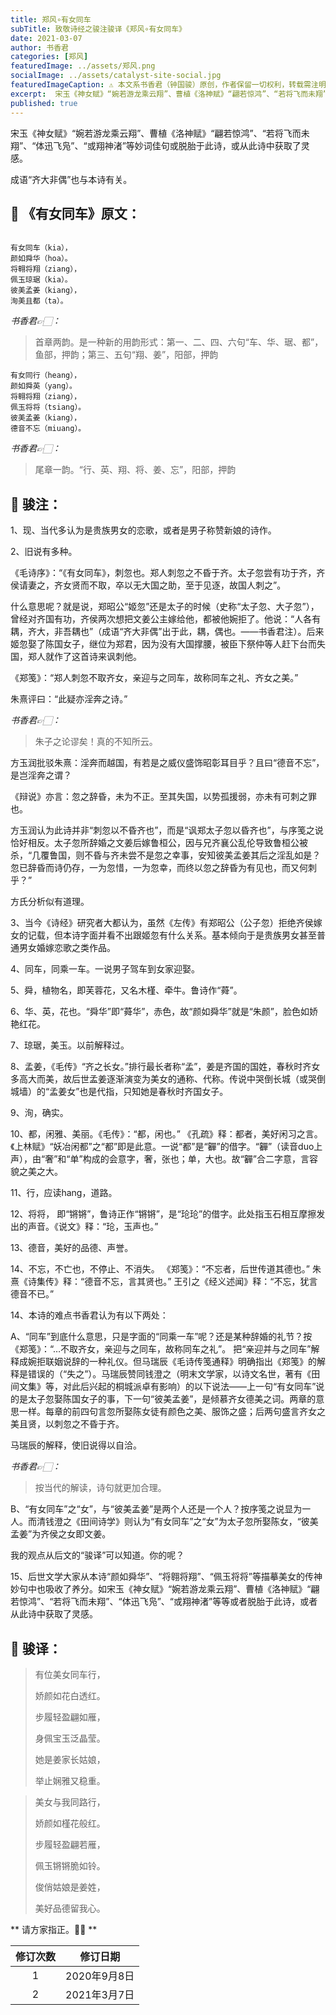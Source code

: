 ```yaml
---
title: 郑风∘有女同车
subTitle: 致敬诗经之骏注骏译《郑风∘有女同车》 
date: 2021-03-07 
author: 书香君
categories: [郑风]
featuredImage: ../assets/郑风.png
socialImage: ../assets/catalyst-site-social.jpg
featuredImageCaption: ⚠️️ 本文系书香君（钟国骏）原创，作者保留一切权利，转载需注明出处。
excerpt:  宋玉《神女赋》“婉若游龙乘云翔”、曹植《洛神赋》“翩若惊鸿”、“若将飞而未翔”、“体迅飞凫”、“或翔神渚”等妙词佳句或脱胎于此诗，或从此诗中获取了灵感。  成语“齐大非偶”也与本诗有关。   
published: true
---
```


宋玉《神女赋》“婉若游龙乘云翔”、曹植《洛神赋》“翩若惊鸿”、“若将飞而未翔”、“体迅飞凫”、“或翔神渚”等妙词佳句或脱胎于此诗，或从此诗中获取了灵感。

成语“齐大非偶”也与本诗有关。

## 🌼 《有女同车》原文：
```

有女同车（kia），
颜如舜华（hoa）。
将翱将翔（ziang），
佩玉琼琚（kia）。
彼美孟姜（kiang），
洵美且都（ta）。

```
*书香君👉🏻：* 

> 首章两韵。是一种新的用韵形式：第一、二、四、六句“车、华、琚、都”，鱼部，押韵；第三、五句“翔、姜”，阳部，押韵

```
有女同行（heang），
颜如舜英（yang）。
将翱将翔（ziang），
佩玉将将（tsiang）。
彼美孟姜（kiang），
德音不忘（miuang）。

```
*书香君👉🏻：* 

> 尾章一韵。“行、英、翔、将、姜、忘”，阳部，押韵

## 🍁️ 骏注：

1、现、当代多认为是贵族男女的恋歌，或者是男子称赞新娘的诗作。

2、旧说有多种。

《毛诗序》：“《有女同车》，刺忽也。郑人刺忽之不昏于齐。太子忽尝有功于齐，齐侯请妻之，齐女贤而不取，卒以无大国之助，至于见逐，故国人刺之”。

什么意思呢？就是说，郑昭公“姬忽”还是太子的时候（史称“太子忽、大子忽”），曾经对齐国有功，齐侯两次想把文姜公主嫁给他，都被他婉拒了。他说：“人各有耦，齐大，非吾耦也”（成语“齐大非偶”出于此，耦，偶也。——书香君注）。后来姬忽娶了陈国女子，继位为郑君，因为没有大国撑腰，被臣下祭仲等人赶下台而失国，郑人就作了这首诗来讽刺他。

《郑笺》：“郑人刺忽不取齐女，亲迎与之同车，故称同车之礼、齐女之美。”

朱熹评曰：“此疑亦淫奔之诗。”

*书香君👉🏻：* 

> 朱子之论谬矣！真的不知所云。

方玉润批驳朱熹：淫奔而越国，有若是之威仪盛饰昭彰耳目乎？且曰“德音不忘”，是岂淫奔之谓？

《辩说》亦言：忽之辞昏，未为不正。至其失国，以势孤援弱，亦未有可刺之罪也。

方玉润认为此诗并非“刺忽以不昏齐也”，而是“讽郑太子忽以昏齐也”，与序笺之说恰好相反。太子忽所辞婚之文姜后嫁鲁桓公，因与兄齐襄公乱伦导致鲁桓公被杀，“几覆鲁国，则不昏与齐未尝不是忽之幸事，安知彼美孟姜其后之淫乱如是？忽已辞昏而诗仍存，一为忽惜，一为忽幸，而终以忽之辞昏为有见也，而又何刺乎？”

方氏分析似有道理。

3、当今《诗经》研究者大都认为，虽然《左传》有郑昭公（公子忽）拒绝齐侯嫁女的记载，但本诗字面并看不出跟姬忽有什么关系。基本倾向于是贵族男女甚至普通男女婚嫁恋歌之类作品。

4、同车，同乘一车。一说男子驾车到女家迎娶。

5、舜，植物名，即芙蓉花，又名木槿、牵牛。鲁诗作“蕣”。

6、华、英，花也。“舜华”即“蕣华”，赤色，故“颜如舜华”就是“朱颜”，脸色如娇艳红花。

7、琼琚，美玉。以前解释过。

8、孟姜，《毛传》“齐之长女。”排行最长者称“孟”，姜是齐国的国姓，春秋时齐女多高大而美，故后世孟姜逐渐演变为美女的通称、代称。传说中哭倒长城（或哭倒城墙）的“孟姜女”也是代指，只知她是春秋时齐国女子。

9、洵，确实。

10、都，闲雅、美丽。《毛传》：“都，闲也。”
《孔疏》释：都者，美好闲习之言。《上林赋》“妖冶闲都”之“都”即是此意。一说“都”是“奲”的借字。“奲”（读音duo上声），由“奢”和“单”构成的会意字，奢，张也；单，大也。故“奲”合二字意，言容貌之美之大。

11、行，应读hang，道路。

12、将将， 即“锵锵”，鲁诗正作“锵锵”，是“玱玱”的借字。此处指玉石相互摩擦发出的声音。《说文》释：“玱，玉声也。”

13、德音，美好的品德、声誉。

14、不忘，不亡也，不停止、不消失。
《郑笺》：“不忘者，后世传道其德也。”
朱熹《诗集传》释：“德音不忘，言其贤也。”
王引之《经义述闻》释：“不忘，犹言德音不已。”

14、本诗的难点书香君认为有以下两处：

A、“同车”到底什么意思，只是字面的“同乘一车”呢？还是某种辞婚的礼节？按《郑笺》：“…不取齐女，亲迎与之同车，故称同车之礼”。
把“亲迎并与之同车”解释成婉拒联姻说辞的一种礼仪。但马瑞辰《毛诗传笺通释》明确指出《郑笺》的解释是错误的（“失之”）。马瑞辰赞同钱澄之（明末文学家，以诗文名世，著有《田间文集》等，对此后兴起的桐城派卓有影响）的以下说法——上一句“有女同车”说的是太子忽娶陈国女子的事，下一句“彼美孟姜”，是倾慕齐女德美之词。两章的意思一样。每章的前四句言忽所娶陈女徒有颜色之美、服饰之盛；后两句盛言齐女之美且贤，以刺忽之不昏于齐。

马瑞辰的解释，使旧说得以自洽。

*书香君👉🏻：* 

> 按当代的解读，诗句就更加合理。

B、“有女同车”之“女”，与“彼美孟姜”是两个人还是一个人？按序笺之说显为一人。而清钱澄之《田间诗学》则认为“有女同车”之“女”为太子忽所娶陈女，“彼美孟姜”为齐侯之女即文姜。

我的观点从后文的“骏译”可以知道。你的呢？

15、后世文学大家从本诗“颜如舜华”、“将翱将翔”、“佩玉将将”等描摹美女的传神妙句中也吸收了养分。如宋玉《神女赋》“婉若游龙乘云翔”、曹植《洛神赋》“翩若惊鸿”、“若将飞而未翔”、“体迅飞凫”、“或翔神渚”等等或者脱胎于此诗，或者从此诗中获取了灵感。

## 🍁️ 骏译：

> 有位美女同车行，
> 
> 娇颜如花白透红。
> 
> 步履轻盈翩如雁，
> 
> 身佩宝玉泛晶莹。
> 
> 她是姜家长姑娘，
> 
> 举止娴雅又稳重。

> 美女与我同路行，
> 
> 娇颜如槿花般红。
> 
> 步履轻盈翩若雁，
> 
> 佩玉锵锵脆如铃。
> 
> 俊俏姑娘是姜姓，
> 
> 美好品德留我心。

** 请方家指正。🙏🏻 **

| 修订次数      | 修订日期 | 
|   :----: |    :----:   | 
| 1    | 2020年9月8日       | 
| 2    | 2021年3月7日       | 

